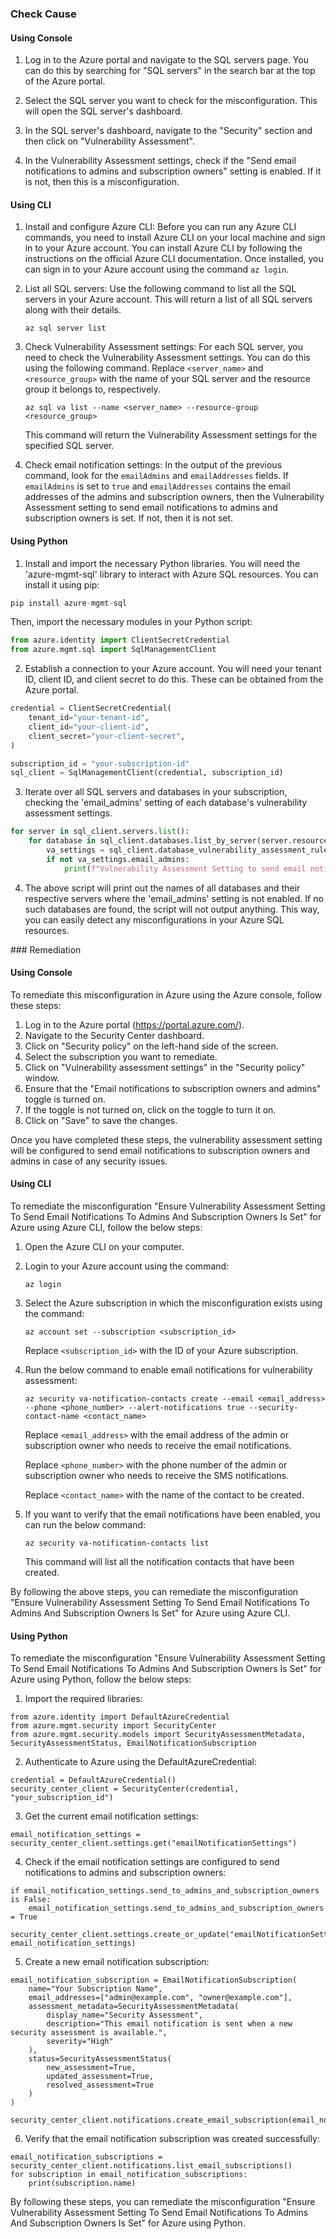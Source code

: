 

<Tabs><Tab title='Cause'>
### Check Cause

#### Using Console

1. Log in to the Azure portal and navigate to the SQL servers page. You can do this by searching for "SQL servers" in the search bar at the top of the Azure portal.

2. Select the SQL server you want to check for the misconfiguration. This will open the SQL server's dashboard.

3. In the SQL server's dashboard, navigate to the "Security" section and then click on "Vulnerability Assessment". 

4. In the Vulnerability Assessment settings, check if the "Send email notifications to admins and subscription owners" setting is enabled. If it is not, then this is a misconfiguration.

#### Using CLI

1. Install and configure Azure CLI: Before you can run any Azure CLI commands, you need to install Azure CLI on your local machine and sign in to your Azure account. You can install Azure CLI by following the instructions on the official Azure CLI documentation. Once installed, you can sign in to your Azure account using the command `az login`.

2. List all SQL servers: Use the following command to list all the SQL servers in your Azure account. This will return a list of all SQL servers along with their details.

    ```
    az sql server list
    ```
3. Check Vulnerability Assessment settings: For each SQL server, you need to check the Vulnerability Assessment settings. You can do this using the following command. Replace `<server_name>` and `<resource_group>` with the name of your SQL server and the resource group it belongs to, respectively.

    ```
    az sql va list --name <server_name> --resource-group <resource_group>
    ```
   This command will return the Vulnerability Assessment settings for the specified SQL server.

4. Check email notification settings: In the output of the previous command, look for the `emailAdmins` and `emailAddresses` fields. If `emailAdmins` is set to `true` and `emailAddresses` contains the email addresses of the admins and subscription owners, then the Vulnerability Assessment setting to send email notifications to admins and subscription owners is set. If not, then it is not set.

#### Using Python

1. Install and import the necessary Python libraries. You will need the 'azure-mgmt-sql' library to interact with Azure SQL resources. You can install it using pip:

```python
pip install azure-mgmt-sql
```
Then, import the necessary modules in your Python script:

```python
from azure.identity import ClientSecretCredential
from azure.mgmt.sql import SqlManagementClient
```

2. Establish a connection to your Azure account. You will need your tenant ID, client ID, and client secret to do this. These can be obtained from the Azure portal.

```python
credential = ClientSecretCredential(
    tenant_id="your-tenant-id",
    client_id="your-client-id",
    client_secret="your-client-secret",
)

subscription_id = "your-subscription-id"
sql_client = SqlManagementClient(credential, subscription_id)
```

3. Iterate over all SQL servers and databases in your subscription, checking the 'email_admins' setting of each database's vulnerability assessment settings.

```python
for server in sql_client.servers.list():
    for database in sql_client.databases.list_by_server(server.resource_group, server.name):
        va_settings = sql_client.database_vulnerability_assessment_rule_baselines.get(server.resource_group, server.name, database.name)
        if not va_settings.email_admins:
            print(f"Vulnerability Assessment Setting to send email notifications to admins is not set for database {database.name} on server {server.name}")
```

4. The above script will print out the names of all databases and their respective servers where the 'email_admins' setting is not enabled. If no such databases are found, the script will not output anything. This way, you can easily detect any misconfigurations in your Azure SQL resources.

</Tab>

<Tab title='Remediation'>
### Remediation

#### Using Console

To remediate this misconfiguration in Azure using the Azure console, follow these steps:

1. Log in to the Azure portal (https://portal.azure.com/).
2. Navigate to the Security Center dashboard.
3. Click on "Security policy" on the left-hand side of the screen.
4. Select the subscription you want to remediate.
5. Click on "Vulnerability assessment settings" in the "Security policy" window.
6. Ensure that the "Email notifications to subscription owners and admins" toggle is turned on.
7. If the toggle is not turned on, click on the toggle to turn it on.
8. Click on "Save" to save the changes.

Once you have completed these steps, the vulnerability assessment setting will be configured to send email notifications to subscription owners and admins in case of any security issues.

#### Using CLI

To remediate the misconfiguration "Ensure Vulnerability Assessment Setting To Send Email Notifications To Admins And Subscription Owners Is Set" for Azure using Azure CLI, follow the below steps:

1. Open the Azure CLI on your computer.

2. Login to your Azure account using the command:

   `az login`

3. Select the Azure subscription in which the misconfiguration exists using the command:

   `az account set --subscription <subscription_id>`

   Replace `<subscription_id>` with the ID of your Azure subscription.

4. Run the below command to enable email notifications for vulnerability assessment:

   `az security va-notification-contacts create --email <email_address> --phone <phone_number> --alert-notifications true --security-contact-name <contact_name>`

   Replace `<email_address>` with the email address of the admin or subscription owner who needs to receive the email notifications.

   Replace `<phone_number>` with the phone number of the admin or subscription owner who needs to receive the SMS notifications.

   Replace `<contact_name>` with the name of the contact to be created.

5. If you want to verify that the email notifications have been enabled, you can run the below command:

   `az security va-notification-contacts list`

   This command will list all the notification contacts that have been created.

By following the above steps, you can remediate the misconfiguration "Ensure Vulnerability Assessment Setting To Send Email Notifications To Admins And Subscription Owners Is Set" for Azure using Azure CLI.

#### Using Python

To remediate the misconfiguration "Ensure Vulnerability Assessment Setting To Send Email Notifications To Admins And Subscription Owners Is Set" for Azure using Python, follow the below steps:

1. Import the required libraries:

```
from azure.identity import DefaultAzureCredential
from azure.mgmt.security import SecurityCenter
from azure.mgmt.security.models import SecurityAssessmentMetadata, SecurityAssessmentStatus, EmailNotificationSubscription
```

2. Authenticate to Azure using the DefaultAzureCredential:

```
credential = DefaultAzureCredential()
security_center_client = SecurityCenter(credential, "your_subscription_id")
```

3. Get the current email notification settings:

```
email_notification_settings = security_center_client.settings.get("emailNotificationSettings")
```

4. Check if the email notification settings are configured to send notifications to admins and subscription owners:

```
if email_notification_settings.send_to_admins_and_subscription_owners is False:
    email_notification_settings.send_to_admins_and_subscription_owners = True
    security_center_client.settings.create_or_update("emailNotificationSettings", email_notification_settings)
```

5. Create a new email notification subscription:

```
email_notification_subscription = EmailNotificationSubscription(
    name="Your Subscription Name",
    email_addresses=["admin@example.com", "owner@example.com"],
    assessment_metadata=SecurityAssessmentMetadata(
        display_name="Security Assessment",
        description="This email notification is sent when a new security assessment is available.",
        severity="High"
    ),
    status=SecurityAssessmentStatus(
        new_assessment=True,
        updated_assessment=True,
        resolved_assessment=True
    )
)

security_center_client.notifications.create_email_subscription(email_notification_subscription)
```

6. Verify that the email notification subscription was created successfully:

```
email_notification_subscriptions = security_center_client.notifications.list_email_subscriptions()
for subscription in email_notification_subscriptions:
    print(subscription.name)
```

By following these steps, you can remediate the misconfiguration "Ensure Vulnerability Assessment Setting To Send Email Notifications To Admins And Subscription Owners Is Set" for Azure using Python.


</Tab>
</Tabs>